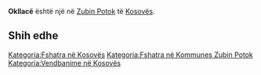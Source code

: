 {{Fshat në 
 | Emri                = Okllacë
 | EmriAlt                = 
 | NAME_SHORT_FORM=      
 | NAME_GENERIC=      
 | NAME_SORT_NAME_RO=      OKLLACE
 | FULL_NAME_RO = Okllacë
 | FULL_NAME_ND_RO=Okllace
 | SORT_NAME_RG=OKLLACE
 | FULL_NAME_RG=Okllacë
 | FULL_NAME_ND_RG=Okllace
 | SRP_NAME_SHORT_FORM=      
 | SRP_NAME_GENERIC=      
 | SRP_NAME_SORT_NAME_RO=      
 | SRP_FULL_NAME_RO = 
 | SRP_FULL_NAME_ND_RO=
 | SRP_SORT_NAME_RG=
 | SRP_FULL_NAME_RG=
 | SRP_FULL_NAME_ND_RG=
 | Emri (Rasa dhanore) = 
 | Figura              = 
 | Shteti              = Kosovo
 | Komuna              = Zubin Potok
 | Kodi postar         = 
 | Sipërfaqja          = 

 | Popullsia           = 

 | Regj. i popullsisë  = 
 | Dend. e popullsisë  = 
 | Faqja zyrtare       = 
 <!--- Koordinatat ----> 
 | Gjerësia            = 42.950556
 | Gjatësia            = 20.518333
 | Lartësia            = 
}}
'''Okllacë''' është një [[]] në [[Zubin Potok]] të [[Kosovës]].

<!-- == Gjeografia == -->
<!-- == Historia == -->
<!-- == Demografia == -->
== Shih edhe ==
{{Komuna Zubin Potok}}
{{Kosovo-Administrata-Cung}}

[[Kategoria:Fshatra në Kosovës]]
[[Kategoria:Fshatra në Kommunes Zubin Potok]]
[[Kategoria:Vendbanime në Kosovës]]
